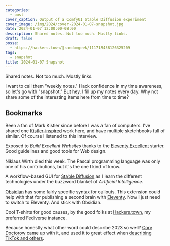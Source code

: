 ```yaml
---
categories:
  - post
cover_caption: Output of a ComfyUI Stable Diffusion experiment
cover_image: /img/2024/cover-2024-01-07-snapshot.jpg
date: 2024-01-07 12:00:00-08:00
description: Shared notes. Not too much. Mostly links.
draft: false
posse:
  - https://hackers.town/@randomgeek/111718458126325209
tags:
  - snapshot
title: 2024-01-07 Snapshot
---
```


Shared notes. Not too much. Mostly links.

I want to call them "weekly notes." I lack confidence in my time awareness, so
let's go with "snapshot." But hey. I fill up my notes every day. Why not share
some of the interesting items here from time to time?

## Bookmarks

<Bookmark
  href="https://www.youtube.com/watch?v=WP4cSfrJUuE"
  title="All Things Considered - The Mark Kistler Interview - YouTube">
Been a fan of Mark Kistler since before I was a fan of computers. I've shared one [Kistler-inspired][kistler-tree] work here, and have multiple sketchbooks full of similar. Of course I listened to this interview.
</Bookmark>

<Bookmark
  href="https://buildexcellentwebsit.es/"
  title="Be the browser’s mentor, not its micromanager. - Build Excellent Websites">
Exposed to *Build Excellent Websites* thanks to the [Eleventy
Excellent][eleventy-excellent] starter. Good guidelines and good tools for Web
design.
</Bookmark>

<Bookmark
  href="https://www.freepascal.org/"
  title="Free Pascal - Advanced open source Pascal compiler for Pascal and Object Pascal">
Niklaus Wirth died this week. The Pascal programming language was only one of
his contributions, but it's the one I kind of know.
</Bookmark>

<Bookmark
  href="https://stable-diffusion-art.com/comfyui/"
  title="Beginner's Guide to ComfyUI - Stable Diffusion Art">
A workflow-based GUI for [Stable Diffusion][stable-diffusion] as I learn the
different technologies under the buzzword blanket of *Artificial Intelligence*.
</Bookmark>

<Bookmark
  href="https://github.com/ebullient/markdown-it-obsidian-callouts"
  title="ebullient/markdown-it-obsidian-callouts: Markdown extensions for obsidian">
[Obsidian][obsidian] has some fairly specific syntax for callouts. This
extension could help with that for publishing a second brain with
[Eleventy][eleventy]. Now I just need to switch to Eleventy. And stick with
Obsidian.
</Bookmark>

<Bookmark
  href="https://www.customink.com/fundraising/hackerstown-noto-peninsula-earthquake-relief-1747"
  title="Hackers.town Noto Peninsula Earthquake Relief Custom Ink Fundraising">
Cool T-shirts for good causes, by the good folks at
[Hackers.town][hackers-town], my preferred Fediverse instance.
</Bookmark>

<Bookmark
  href="https://americandialect.org/2023-word-of-the-year-is-enshittification/"
  title="2023 Word of the Year is “enshittification” – American Dialect Society">
Because honestly what other word could describe 2023 so well? [Cory
Doctorow][doctorow] came up with it, and used it to great effect when
[describing TikTok and others][wired].
</Bookmark>

[eleventy-excellent]: https://github.com/madrilene/eleventy-excellent
[kistler-tree]: /post/2020/04/kistler-tree/
[stable-diffusion]: https://stablediffusionxl.com
[obsidian]: https://obsidian.md
[eleventy]: https://11ty.dev
[hackers-town]: https://hackers.town
[doctorow]: https://pluralistic.net
[wired]: https://www.wired.com/story/tiktok-platforms-cory-doctorow/
